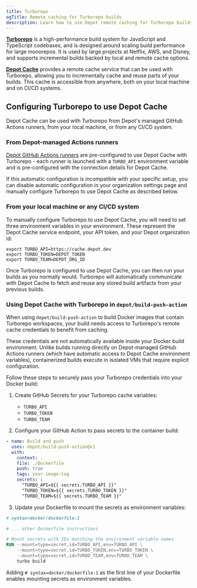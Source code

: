 ```yaml
---
title: Turborepo
ogTitle: Remote caching for Turborepo builds
description: Learn how to use Depot remote caching for Turborepo builds
---
```


[**Turborepo**](https://turbo.build/) is a high-performance build system for JavaScript and TypeScript codebases, and is designed around scaling build performance for large monorepos. It is used by large projects at Netflix, AWS, and Disney, and supports incremental builds backed by local and remote cache options.

[**Depot Cache**](/docs/cache/overview) provides a remote cache service that can be used with Turborepo, allowing you to incrementally cache and reuse parts of your builds. This cache is accessible from anywhere, both on your local machine and on CI/CD systems.

## Configuring Turborepo to use Depot Cache

Depot Cache can be used with Turborepo from Depot's managed GitHub Actions runners, from your local machine, or from any CI/CD system.

### From Depot-managed Actions runners

[Depot GitHub Actions runners](/docs/github-actions/overview) are pre-configured to use Depot Cache with Turborepo - each runner is launched with a `TURBO_API` environment variable and is pre-configured with the connection details for Depot Cache.

If this automatic configuration is incompatible with your specific setup, you can disable automatic configuration in your organization settings page and manually configure Turborepo to use Depot Cache as described below.

### From your local machine or any CI/CD system

To manually configure Turborepo to use Depot Cache, you will need to set three environment variables in your environment. These represent the Depot Cache service endpoint, your API token, and your Depot organization id:

```shell
export TURBO_API=https://cache.depot.dev
export TURBO_TOKEN=DEPOT_TOKEN
export TURBO_TEAM=DEPOT_ORG_ID
```

Once Turborepo is configured to use Depot Cache, you can then run your builds as you normally would. Turborepo will automatically communicate with Depot Cache to fetch and reuse any stored build artifacts from your previous builds.

### Using Depot Cache with Turborepo in `depot/build-push-action`

When using `depot/build-push-action` to build Docker images that contain Turborepo workspaces, your build needs access to Turborepo's remote cache credentials to benefit from caching.

These credentials are not automatically available inside your Docker build environment. Unlike builds running directly on Depot-managed GitHub Actions runners (which have automatic access to Depot Cache environment variables), containerized builds execute in isolated VMs that require explicit configuration.

Follow these steps to securely pass your Turborepo credentials into your Docker build:

1. Create GitHub Secrets for your Turborepo cache variables:
   - `TURBO_API`
   - `TURBO_TOKEN`
   - `TURBO_TEAM`

2. Configure your GitHub Action to pass secrets to the container build:

```yaml
- name: Build and push
  uses: depot/build-push-action@v1
  with:
    context: .
    file: ./Dockerfile
    push: true
    tags: your-image:tag
    secrets: |
      "TURBO_API=${{ secrets.TURBO_API }}"
      "TURBO_TOKEN=${{ secrets.TURBO_TOKEN }}"
      "TURBO_TEAM=${{ secrets.TURBO_TEAM }}"
```

3. Update your Dockerfile to mount the secrets as environment variables:

```dockerfile
# syntax=docker/dockerfile:1

# ... other Dockerfile instructions

# Mount secrets with IDs matching the environment variable names
RUN --mount=type=secret,id=TURBO_API,env=TURBO_API \
    --mount=type=secret,id=TURBO_TOKEN,env=TURBO_TOKEN \
    --mount=type=secret,id=TURBO_TEAM,env=TURBO_TEAM \
    turbo build
```

Adding `# syntax=docker/dockerfile:1` as the first line of your Dockerfile enables mounting secrets as environment variables.
